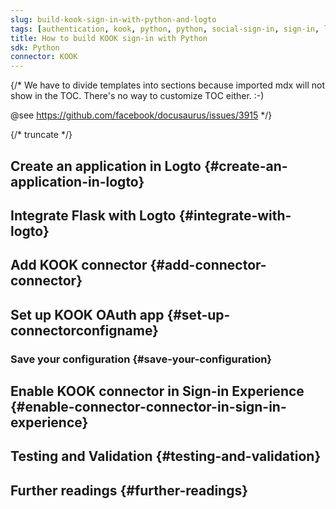 ```yaml
---
slug: build-kook-sign-in-with-python-and-logto
tags: [authentication, kook, python, python, social-sign-in, sign-in, login]
title: How to build KOOK sign-in with Python
sdk: Python
connector: KOOK
---
```


{/*
  We have to divide templates into sections because imported mdx will not show in the TOC.
  There's no way to customize TOC either. :-)

  @see https://github.com/facebook/docusaurus/issues/3915
*/}




{/* truncate */}

<Intro connector={connector} sdk="Python" link="https://www.python.org" />

## Create an application in Logto \{#create-an-application-in-logto}

<CreateApplication type="Traditional web" framework="Flask" />

## Integrate Flask with Logto \{#integrate-with-logto}

<FrameworkGuide />

## Add KOOK connector \{#add-connector-connector}

<AddSocialConnector connector={connector} framework="Flask" />

## Set up KOOK OAuth app \{#set-up-connectorconfigname}

<ConnectorGuide />

### Save your configuration \{#save-your-configuration}

<SaveYourConfiguration connector={connector} />

## Enable KOOK connector in Sign-in Experience \{#enable-connector-connector-in-sign-in-experience}

<EnableSocialConnector connector={connector} />

## Testing and Validation \{#testing-and-validation}

<TestingAndValidation connector={connector} sdk="Python" />

## Further readings \{#further-readings}

<FurtherReadings />
